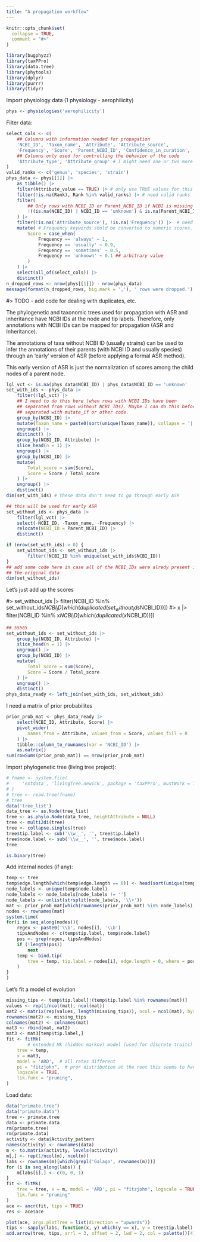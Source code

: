 ```yaml
---
title: "A propagation workflow"
---
```


```r
knitr::opts_chunk$set(
  collapse = TRUE,
  comment = "#>"
)
```

```r
library(bugphyzz)
library(taxPPro)
library(data.tree)
library(phytools)
library(dplyr)
library(purrr)
library(tidyr)
```

Import physiology data (1 physiology - aerophilicity)

```r
phys <- physiologies('aerophilicity')
```

Filter data:

```r
select_cols <- c(
    ## Columns with information needed for propagation
    'NCBI_ID', 'Taxon_name', 'Attribute', 'Attribute_source',
    'Frequency', 'Score', 'Parent_NCBI_ID', 'Confidence_in_curation',
    ## Columns only used for controlling the behavior of the code
    'Attribute_type', 'Attribute_group' # I might need one or two more!
)
valid_ranks <- c('genus', 'species', 'strain')
phys_data <- phys[[1]] |> 
    as_tibble() |> 
    filter(Attribute_value == TRUE) |> # only use TRUE values for this physiology (non-binary and represents an intersection)
    filter(!is.na(Rank), Rank %in% valid_ranks) |> # need valid ranks
    filter(
        ## Only rows with NCBI_ID or Parent_NCBI_ID if NCBI is missing can be used
        !((is.na(NCBI_ID) | NCBI_ID == 'unknown') & is.na(Parent_NCBI_ID))
    ) |> 
    filter(!is.na('Attribute_source'), !is.na('Frequency')) |>  # need source and frequency
    mutate( # Frequency keywords shold be converted to numeric scores. 
        Score = case_when(
            Frequency == 'always' ~ 1,
            Frequency == 'usually' ~ 0.9,
            Frequency == 'sometimes' ~ 0.5,
            Frequency == 'unknown' ~ 0.1 ## arbitrary value
        )
    ) |> 
    select(all_of(select_cols)) |> 
    distinct()
n_dropped_rows <- nrow(phys[[1]]) - nrow(phys_data)
message(format(n_dropped_rows, big.mark = ','), ' rows were dropped.')
```

#> TODO - add code for dealing with duplicates, etc.

The phylogenetic and taxonomic trees used for propagation with
ASR and inheritance have NCBI IDs at the node and tip labels.
Therefore, only annotations with NCBI IDs can be mapped for propagation
(ASR and Inheritance).

The annotations of taxa without NCBI ID (usually strains) can be used to infer
the annotations of their parents (with NCBI ID and usually species) through
an 'early' version of ASR (before applying a formal ASR method).

This early version of ASR is just the normalization of scores among the
child nodes of a parent node.

```r
lgl_vct <- is.na(phys_data$NCBI_ID) | phys_data$NCBI_ID == 'unknown'
set_with_ids <- phys_data |> 
    filter(!lgl_vct) |> 
    ## I need to do this here (when rows with NCBI IDs have been
    ## separated from rows without NCBI_IDs). Maybe I can do this before
    ## separated with mutate_if or other code.
    group_by(NCBI_ID) |> 
    mutate(Taxon_name = paste0(sort(unique(Taxon_name)), collapse = '|')) |> 
    ungroup() |> 
    distinct() |> 
    group_by(NCBI_ID, Attribute) |> 
    slice_head(n = 1) |> 
    ungroup() |> 
    group_by(NCBI_ID) |>
    mutate(
        Total_score = sum(Score),
        Score = Score / Total_score
    ) |>
    ungroup() |> 
    distinct()
dim(set_with_ids) # these data don't need to go through early ASR
```

```r
## this will be used for early ASR
set_without_ids <- phys_data |> 
    filter(lgl_vct) |> 
    select(-NCBI_ID, -Taxon_name, -Frequency) |> 
    relocate(NCBI_ID = Parent_NCBI_ID) |> 
    distinct()

if (nrow(set_with_ids) > 0) {
    set_without_ids <- set_without_ids |> 
        filter(!NCBI_ID %in% unique(set_with_ids$NCBI_ID))
}
## add some code here in case all of the NCBI_IDs were alredy present in
## the original data
dim(set_without_ids)
```

Let's just add up the scores

#> set_without_ids |> filter(NCBI_ID %in% set_without_ids$NCBI_ID[which(duplicated(set_without_ids$NCBI_ID))])
#> x |> filter(NCBI_ID %in% x$NCBI_ID[which(duplicated(x$NCBI_ID))])

```r
## 55565
set_without_ids <- set_without_ids |>    
    group_by(NCBI_ID, Attribute) |> 
    slice_head(n = 1) |> 
    ungroup() |> 
    group_by(NCBI_ID) |>
    mutate(
        Total_score = sum(Score),
        Score = Score / Total_score
    ) |>
    ungroup() |>
    distinct()
phys_data_ready <- left_join(set_with_ids, set_without_ids)
```

I need a matrix of prior  probabilites

```r
prior_prob_mat <- phys_data_ready |> 
    select(NCBI_ID, Attribute, Score) |> 
    pivot_wider(
        names_from = Attribute, values_from = Score, values_fill = 0
    ) |> 
    tibble::column_to_rownames(var = 'NCBI_ID') |> 
    as.matrix()
sum(rowSums(prior_prob_mat)) == nrow(prior_prob_mat)
```


Import phylogenetic tree (living tree project):

```r
# fname <- system.file(
#     'extdata', 'livingTree.newick', package = 'taxPPro', mustWork = TRUE
# )
# tree <- read.tree(fname)
# tree
data('tree_list')
data_tree <- as.Node(tree_list)
tree <- as.phylo.Node(data_tree, heightAttribute = NULL)
tree <- multi2di(tree)
tree <- collapse.singles(tree)
tree$tip.label <- sub('\\w__', '', tree$tip.label)
tree$node.label <- sub('\\w__', '', tree$node.label)
tree
```


```r
is.binary(tree)
```


Add internal nodes (if any):

```r
temp <- tree
temp$edge.length[which(temp$edge.length == 0)] <- head(sort(unique(temp$edge.length)))[2]
node_labels <- unique(temp$node.label)
node_labels <- node_labels[node_labels != '']
node_labels <- unlist(strsplit(node_labels, '\\+'))
mat <- prior_prob_mat[which(rownames(prior_prob_mat) %in% node_labels), , drop = TRUE]
nodes <- rownames(mat)
system.time(
for(i in seq_along(nodes)){
    regex <- paste0('\\b', nodes[i], '\\b')
    tipsAndNodes <- c(temp$tip.label, temp$node.label)
    pos <- grep(regex, tipsAndNodes)
    if (!length(pos))
        next
    temp <- bind.tip(
        tree = temp, tip.label = nodes[i], edge.length = 0, where = pos
    )
}
)
```

Let's fit a model of evolution

```r
missing_tips <- temp$tip.label[!(temp$tip.label %in% rownames(mat))]
values <- rep(1/ncol(mat), ncol(mat))
mat2 <- matrix(rep(values, length(missing_tips)), ncol = ncol(mat), byrow = TRUE)
rownames(mat2) <- missing_tips
colnames(mat2) <- colnames(mat)
mat3 <- rbind(mat, mat2)
mat3 <- mat3[temp$tip.label,]
fit <- fitMk(
        # extended Mk (hidden markov) model (used for discrete traits)
    tree = temp, 
    x = mat3, 
    model = 'ARD',  # all rates different
    pi = "fitzjohn",  # pror distribution at the root this seems to have a significant effect in the root
    logscale = TRUE, 
    lik.func = "pruning",
)
```

Load data:

```r
data("primate.tree")
data("primate.data")
tree <- primate.tree
data <- primate.data
rm(primate.tree)
rm(primate.data)
activity <- data$Activity_pattern
names(activity) <- rownames(data)
m <- to.matrix(activity, levels(activity))
m[,] <- rep(1/ncol(m), ncol(m))
labs <- rownames(m)[which(grepl('Galago', rownames(m)))]
for (i in seq_along(labs)) {
    m[labs[i],] <- c(0, 0, 1)
}
fit <- fitMk(
    tree = tree, x = m, model = 'ARD', pi = "fitzjohn", logscale = TRUE, 
    lik.func = "pruning"
)
ace <- ancr(fit, tips = TRUE)
res <- ace$ace

```


```r
plot(ace, args.plotTree = list(direction = "upwards"))
tips <- sapply(labs, function(x, y) which(y == x), y = tree$tip.label)
add.arrow(tree, tips, arrl = 3, offset = 2, lwd = 2, col = palette()[4])
```

